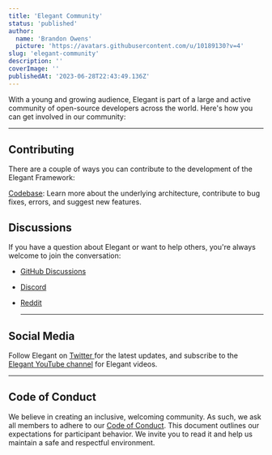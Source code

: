 ```yaml
---
title: 'Elegant Community'
status: 'published'
author:
  name: 'Brandon Owens'
  picture: 'https://avatars.githubusercontent.com/u/10189130?v=4'
slug: 'elegant-community'
description: ''
coverImage: ''
publishedAt: '2023-06-28T22:43:49.136Z'
---
```


With a young and growing audience, Elegant is part of a large and active community of open-source developers across the world. Here's how you can get involved in our community:

---

## Contributing

There are a couple of ways you can contribute to the development of the Elegant Framework:

[Codebase](https://github.com/elegantframework/elegant-cli): Learn more about the underlying architecture, contribute to bug fixes, errors, and suggest new features.

## Discussions

If you have a question about Elegant or want to help others, you're always welcome to join the conversation:

- [GitHub Discussions](https://github.com/orgs/elegantframework/discussions)

- [Discord](https://discord.gg/PwY38x4uvV)

- [Reddit](https://www.reddit.com/r/elegantframework/)

    ---

## Social Media

Follow Elegant on [Twitter ](https://twitter.com/thebrandonowens)for the latest updates, and subscribe to the [Elegant YouTube channel](https://www.youtube.com/channel/UCkv0ekhP693KTSSDqzIbMFA) for Elegant videos.

---

## Code of Conduct

We believe in creating an inclusive, welcoming community. As such, we ask all members to adhere to our [Code of Conduct](https://github.com/elegantframework/elegant-cli/blob/v2.3/CODE_OF_CONDUCT.md). This document outlines our expectations for participant behavior. We invite you to read it and help us maintain a safe and respectful environment.

